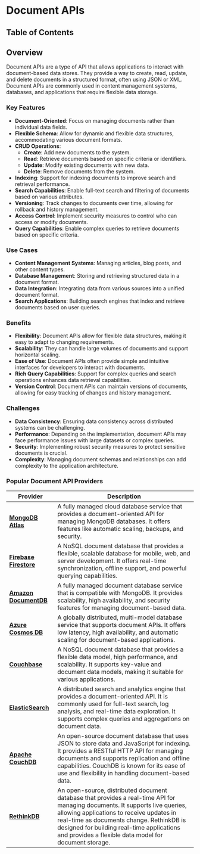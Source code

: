 
# Document APIs

## Table of Contents

## Overview

Document APIs are a type of API that allows applications to interact with document-based data stores. They provide a way to create, read, update, and delete documents in a structured format, often using JSON or XML. Document APIs are commonly used in content management systems, databases, and applications that require flexible data storage.

### Key Features

- **Document-Oriented**: Focus on managing documents rather than individual data fields.
- **Flexible Schema**: Allow for dynamic and flexible data structures, accommodating various document formats.
- **CRUD Operations**:
  - **Create**: Add new documents to the system.
  - **Read**: Retrieve documents based on specific criteria or identifiers.
  - **Update**: Modify existing documents with new data.
  - **Delete**: Remove documents from the system.
- **Indexing**: Support for indexing documents to improve search and retrieval performance.
- **Search Capabilities**: Enable full-text search and filtering of documents based on various attributes.
- **Versioning**: Track changes to documents over time, allowing for rollback and history management.
- **Access Control**: Implement security measures to control who can access or modify documents.
- **Query Capabilities**: Enable complex queries to retrieve documents based on specific criteria.

### Use Cases

- **Content Management Systems**: Managing articles, blog posts, and other content types.
- **Database Management**: Storing and retrieving structured data in a document format.
- **Data Integration**: Integrating data from various sources into a unified document format.
- **Search Applications**: Building search engines that index and retrieve documents based on user queries.

### Benefits

- **Flexibility**: Document APIs allow for flexible data structures, making it easy to adapt to changing requirements.
- **Scalability**: They can handle large volumes of documents and support horizontal scaling.
- **Ease of Use**: Document APIs often provide simple and intuitive interfaces for developers to interact with documents.
- **Rich Query Capabilities**: Support for complex queries and search operations enhances data retrieval capabilities.
- **Version Control**: Document APIs can maintain versions of documents, allowing for easy tracking of changes and history management.

### Challenges

- **Data Consistency**: Ensuring data consistency across distributed systems can be challenging.
- **Performance**: Depending on the implementation, document APIs may face performance issues with large datasets or complex queries.
- **Security**: Implementing robust security measures to protect sensitive documents is crucial.
- **Complexity**: Managing document schemas and relationships can add complexity to the application architecture.

### Popular Document API Providers

| Provider                                                                     | Description                                                                                                                                                                                                                                                                                                                 |
| ---------------------------------------------------------------------------- | --------------------------------------------------------------------------------------------------------------------------------------------------------------------------------------------------------------------------------------------------------------------------------------------------------------------------- |
| [**MongoDB Atlas**](https://www.mongodb.com/cloud/atlas)                     | A fully managed cloud database service that provides a document-oriented API for managing MongoDB databases. It offers features like automatic scaling, backups, and security.                                                                                                                                              |
| [**Firebase Firestore**](https://firebase.google.com/products/firestore)     | A NoSQL document database that provides a flexible, scalable database for mobile, web, and server development. It offers real-time synchronization, offline support, and powerful querying capabilities.                                                                                                                    |
| [**Amazon DocumentDB**](https://aws.amazon.com/documentdb/)                  | A fully managed document database service that is compatible with MongoDB. It provides scalability, high availability, and security features for managing document-based data.                                                                                                                                              |
| [**Azure Cosmos DB**](https://azure.microsoft.com/en-us/services/cosmos-db/) | A globally distributed, multi-model database service that supports document APIs. It offers low latency, high availability, and automatic scaling for document-based applications.                                                                                                                                          |
| [**Couchbase**](https://www.couchbase.com/)                                  | A NoSQL document database that provides a flexible data model, high performance, and scalability. It supports key-value and document data models, making it suitable for various applications.                                                                                                                              |
| [**ElasticSearch**](https://www.elastic.co/elasticsearch/)                   | A distributed search and analytics engine that provides a document-oriented API. It is commonly used for full-text search, log analysis, and real-time data exploration. It supports complex queries and aggregations on document data.                                                                                     |
| [**Apache CouchDB**](https://couchdb.apache.org/)                            | An open-source document database that uses JSON to store data and JavaScript for indexing. It provides a RESTful HTTP API for managing documents and supports replication and offline capabilities. CouchDB is known for its ease of use and flexibility in handling document-based data.                                   |
| [**RethinkDB**](https://rethinkdb.com/)                                      | An open-source, distributed document database that provides a real-time API for managing documents. It supports live queries, allowing applications to receive updates in real-time as documents change. RethinkDB is designed for building real-time applications and provides a flexible data model for document storage. |
